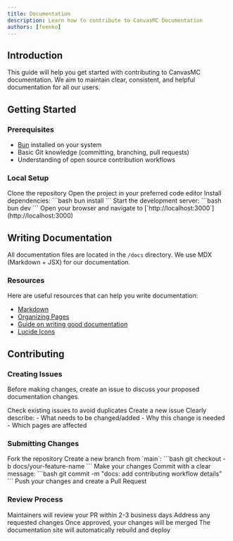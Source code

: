 ```yaml
---
title: Documentation
description: Learn how to contribute to CanvasMC Documentation
authors: [feenko]
---
```


## Introduction

This guide will help you get started with contributing to CanvasMC documentation. We aim to maintain clear, consistent, and helpful documentation for all our users.

## Getting Started

### Prerequisites

- [Bun](https://bun.sh) installed on your system
- Basic Git knowledge (committing, branching, pull requests)
- Understanding of open source contribution workflows

### Local Setup

<Steps>
  <Step>
    Clone the repository
  </Step>
  
  <Step>
    Open the project in your preferred code editor
  </Step>
  
  <Step>
    Install dependencies:
    ```bash
    bun install
    ```
  </Step>
  
  <Step>
    Start the development server:
    ```bash
    bun dev
    ```
  </Step>
  
  <Step>
    Open your browser and navigate to [`http://localhost:3000`](http://localhost:3000)
  </Step>
</Steps>

## Writing Documentation

All documentation files are located in the `/docs` directory. We use MDX (Markdown + JSX) for our documentation.

### Resources

Here are useful resources that can help you write documentation:

- [Markdown](https://fumadocs.vercel.app/docs/ui/markdown)
- [Organizing Pages](https://fumadocs.vercel.app/docs/ui/page-conventions)
- [Guide on writing good documentation](https://fuma-nama.vercel.app/blog/good-docs)
- [Lucide Icons](https://lucide.dev/icons/)

## Contributing

### Creating Issues

Before making changes, create an issue to discuss your proposed documentation changes.

<Steps>
  <Step>
    Check existing issues to avoid duplicates
  </Step>
  
  <Step>
    Create a new issue
  </Step>
  
  <Step>
    Clearly describe:
    - What needs to be changed/added
    - Why this change is needed
    - Which pages are affected
  </Step>
</Steps>

### Submitting Changes

<Steps>
  <Step>
    Fork the repository
  </Step>
  
  <Step>
    Create a new branch from `main`:
    ```bash
    git checkout -b docs/your-feature-name
    ```
  </Step>
  
  <Step>
    Make your changes
  </Step>
  
  <Step>
    Commit with a clear message:
    ```bash
    git commit -m "docs: add contributing workflow details"
    ```
  </Step>
  
  <Step>
    Push your changes and create a Pull Request
  </Step>
</Steps>

### Review Process

<Steps>
  <Step>
    Maintainers will review your PR within 2-3 business days
  </Step>
  
  <Step>
    Address any requested changes
  </Step>
  
  <Step>
    Once approved, your changes will be merged
  </Step>
  
  <Step>
    The documentation site will automatically rebuild and deploy
  </Step>
</Steps>
